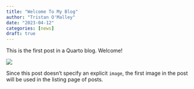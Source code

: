 ```yaml
---
title: "Welcome To My Blog"
author: "Tristan O'Malley"
date: "2023-04-12"
categories: [news]
draft: true
---
```


This is the first post in a Quarto blog. Welcome!

![](thumbnail.jpg)

Since this post doesn't specify an explicit `image`, the first image in the post will be used in the listing page of posts.
